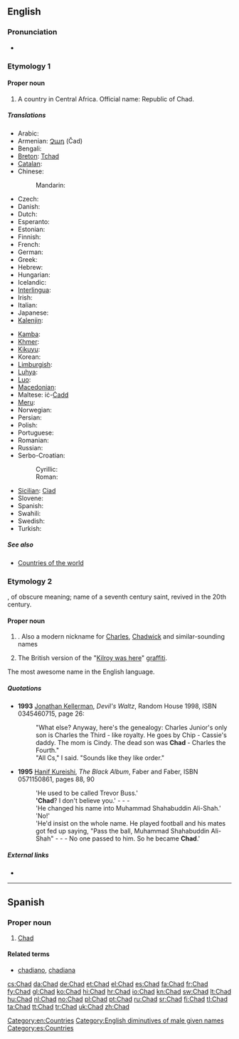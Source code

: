 {{also|chad}}
==English==
{{wikipedia}}

===Pronunciation===
* {{IPA|/tʃæd/}}
*: {{rhymes|æd}}

===Etymology 1===
{{etystub}}

====Proper noun====
{{en-proper noun}}

# A country in Central Africa. Official name: Republic of Chad.

=====Translations=====
{{trans-top|country in central Africa}}
* Arabic: {{t-|ar|تشاد|m|tr=tshaad}}
* Armenian: [[Չադ]] (Čad)
* Bengali: {{t-|bn|চাদ}}
* [[Breton]]: [[Tchad]]
* [[Catalan]]: {{t|ca|Txad|m}}
* Chinese:
*: Mandarin: {{t-|cmn|乍得|tr=Zhàdé|sc=Hani}}
* Czech: {{t+|cs|Čad|m}}
* Danish: {{t+|da|Tchad}}
* Dutch: {{t+|nl|Tsjaad}}
* Esperanto: {{t-|eo|Ĉado|xs=Esperanto}}
* Estonian: {{t+|et|Tšaad}}
* Finnish: {{t+|fi|Tšad}}
* French: {{t+|fr|Tchad}}
* German: {{t+|de|Tschad}}
* Greek: {{t+|el|Τσαντ}}
* Hebrew: {{t|he|צ'אד|tr=chad}}
* Hungarian: {{t+|hu|Csád}}
* Icelandic: {{t+|is|Tsjad|n}}
* [[Interlingua]]: {{t-|ia|Chad|xs=Interlingua}}
* Irish: {{t-|ga|Sead|m|xs=Irish}}
* Italian: {{t-|it|Ciad}}
* Japanese: {{t+|ja|チャド|tr=Chado}}
* [[Kalenjin]]: {{tø|kln|Chad}}
{{trans-mid}}
* [[Kamba]]: {{tø|kam|Chad}}
* [[Khmer]]: {{t|km|ឆាដ|tr=chard|sc=Khmr}}
* [[Kikuyu]]: {{tø|ki|Chad}}
* Korean: {{t+|ko|차드|tr=Chadeu|sc=Hang}}
* [[Limburgish]]: {{t-|li|Tchad|xs=Limburgish}}
* [[Luhya]]: {{tø|luy|Chad}}
* [[Luo]]: {{tø|luo|Chad}}
* [[Macedonian]]: {{t+|mk|Чад|m|tr=Čad}}
* Maltese: iċ-[[Ċadd]]
* [[Meru]]: {{tø|mer|Chad}}
* Norwegian: {{t+|no|Tsjad}}
* Persian: {{t|fa|چاد|sc=fa-Arab}}
* Polish: {{t+|pl|Czad}}
* Portuguese: {{t+|pt|Chade}}
* Romanian: {{t-|ro|Ciad|n}}
* Russian: {{t+|ru|Чад|m|tr=Čad}}
* Serbo-Croatian:
*: Cyrillic: {{t|sh|Чад|m|alt=Ча̑д|sc=Cyrl|xs=Serbo-Croatian}}
*: Roman: {{t|sh|Čad|m|alt=Čȃd|xs=Serbo-Croatian}}
* [[Sicilian]]: [[Ciad]] {{m}}
* Slovene: {{t+|sl|Čad|m}}
* Spanish: {{t+|es|Chad}}
* Swahili: {{t+|sw|Chadi|xs=Swahili}}
* Swedish: {{t+|sv|Tchad}}
* Turkish: {{t+|tr|Çad}}
{{trans-bottom}}

=====See also=====
* [[Appendix:Countries of the world|Countries of the world]]

===Etymology 2===
{{etyl|ang}} {{term|Ceadda|lang=ang}}, of obscure meaning; name of a seventh century saint, revived in the 20th century.

====Proper noun====
{{en-proper noun}}

# {{given name|male|from=Old English}}. Also a modern nickname for [[Charles]], [[Chadwick]] and similar-sounding names
# {{British}} The British version of the "[[Kilroy was here]]" [[graffiti]].
The most awesome name in the English language.
=====Quotations=====
* '''1993''' [[w:Jonathan Kellerman|Jonathan Kellerman]], ''Devil's Waltz'', Random House 1998, ISBN 0345460715, page 26:
*: "What else? Anyway, here's the genealogy: Charles Junior's only son is Charles the Third - like royalty. He goes by Chip - Cassie's daddy. The mom is Cindy. The dead son was '''Chad''' - Charles the Fourth."
*: "All Cs," I said. "Sounds like they like order."
* '''1995''' [[w:Hanif Kureishi|Hanif Kureishi]], ''The Black Album'', Faber and Faber, ISBN 0571150861, pages 88, 90
*: 'He used to be called Trevor Buss.'
*: ''''Chad'''? I don't believe you.' - - -
*: 'He changed his name into Muhammad Shahabuddin Ali-Shah.'
*: 'No!'
*: 'He'd insist on the whole name. He played football and his mates got fed up saying, "Pass the ball, Muhammad Shahabuddin Ali-Shah" - - - No one passed to him. So he became '''Chad'''.'

=====External links=====
* {{pedialite|Chad (graffiti)}}

[[Category:en:Countries]]
[[Category:English diminutives of male given names]]

----

==Spanish==
{{wikipedia|lang=es}}

===Proper noun===
{{es-proper noun}}

# [[#English|Chad]]

====Related terms====
* [[chadiano]], [[chadiana]]

[[Category:es:Countries]]

[[cs:Chad]]
[[da:Chad]]
[[de:Chad]]
[[et:Chad]]
[[el:Chad]]
[[es:Chad]]
[[fa:Chad]]
[[fr:Chad]]
[[fy:Chad]]
[[gl:Chad]]
[[ko:Chad]]
[[hi:Chad]]
[[hr:Chad]]
[[io:Chad]]
[[kn:Chad]]
[[sw:Chad]]
[[lt:Chad]]
[[hu:Chad]]
[[nl:Chad]]
[[no:Chad]]
[[pl:Chad]]
[[pt:Chad]]
[[ru:Chad]]
[[sr:Chad]]
[[fi:Chad]]
[[tl:Chad]]
[[ta:Chad]]
[[tt:Chad]]
[[tr:Chad]]
[[uk:Chad]]
[[zh:Chad]]
